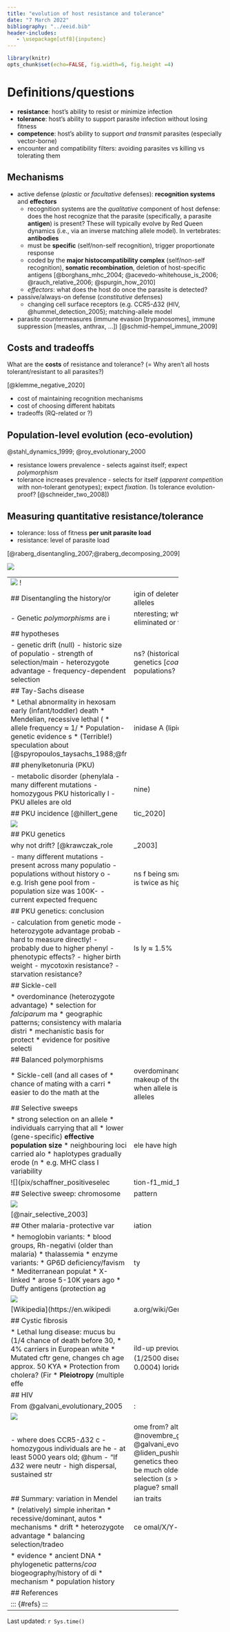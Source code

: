---
title: "evolution of host resistance and tolerance"
date: "7 March 2022"
bibliography: "../eeid.bib"
header-includes:
   - \usepackage[utf8]{inputenc}
---

```{r setup, include = FALSE}
library(knitr)
opts_chunk$set(echo=FALSE, fig.width=6, fig.height =4)
```

# Definitions/questions

- **resistance**: host's ability to resist or minimize infection
- **tolerance**: host's ability to support parasite infection without losing fitness
- **competence**: host's ability to support *and transmit* parasites (especially vector-borne)
- encounter and compatibility filters: avoiding parasites vs killing vs tolerating them

## Mechanisms

- active defense (*plastic* or *facultative* defenses): **recognition systems** and **effectors**
    - recognition systems are the *qualitative* component of host defense: does the host recognize that the parasite (specifically, a parasite **antigen**) is present? These will typically evolve by Red Queen dynamics (i.e., via an inverse matching allele model). In vertebrates: **antibodies**
	- must be **specific** (self/non-self recognition), trigger proportionate response
	- coded by the **major histocompatibility complex** (self/non-self recognition), **somatic recombination**, deletion of host-specific antigens [@borghans_mhc_2004; @acevedo-whitehouse_is_2006; @rauch_relative_2006; @spurgin_how_2010]
	- *effectors*: what does the host do once the parasite is detected?
- passive/always-on defense (*constitutive* defenses)	
    - changing cell surface receptors (e.g. CCR5-$\Delta 32$ (HIV, @hummel_detection_2005); matching-allele model
- parasite countermeasures (immune evasion [trypanosomes], immune suppression [measles, anthrax, ...]) [@schmid-hempel_immune_2009]

## Costs and tradeoffs

What are the **costs** of resistance and tolerance? (= Why aren't all hosts tolerant/resistant to all parasites?)

[@klemme_negative_2020]

- cost of maintaining recognition mechanisms
- cost of choosing different habitats
- tradeoffs (RQ-related or ?)
   
## Population-level evolution (eco-evolution)

@stahl_dynamics_1999; @roy_evolutionary_2000

- resistance lowers prevalence - selects against itself; expect *polymorphism*
- tolerance increases prevalence - selects for itself (*apparent competition* with non-tolerant genotypes); expect *fixation*. (Is tolerance evolution-proof? [@schneider_two_2008])

## Measuring quantitative resistance/tolerance

* tolerance: loss of fitness **per unit parasite load**
* resistance: level of parasite load

[@raberg_disentangling_2007;@raberg_decomposing_2009]

![](pix/raberg_fig1.png)

--------------------------     -------------------------
![](pix/raberg_fig2a.png)     ![](pix/raberg_fig2b.png)


## Disentangling the history/origin of deleterious recessive Mendelian alleles

- Genetic *polymorphisms* are interesting; why haven't they been eliminated or fixed?

## hypotheses

- genetic drift (null)
   - historic size of populations? (historical records, population genetics [*coalescents*])
   - strength of selection/maintenance in large populations?
- heterozygote advantage
- frequency-dependent selection (RQ vs. arms race)

## Tay-Sachs disease

* Lethal abnormality in hexosaminidase A (lipid metabolism);
early (infant/toddler) death
* Mendelian, recessive lethal ($s=1$)
* allele frequency $\approx$ 1/300 in US population, 1/30 in Ashkenazi (E. European) Jews: also high in French Canadians, Cajuns, Pennsylvania Dutch ...
* Population-genetic evidence suggests drift
* (Terrible!) speculation about **overdominance** or **heterozygote advantage**: Tb resistance, intelligence: ???  
[@spyropoulos_taysachs_1988;@frost_taysachs_2012;@frisch_origin_2004]

## phenylketonuria (PKU)

- metabolic disorder (phenylalanine)
- many different mutations
- homozygous PKU historically lethal (**selection coefficient** = 1)
- PKU alleles are old

## PKU incidence [@hillert_genetic_2020]

![](pix/pku_incidence.png)

## PKU genetics

why not drift?  [@krawczak_role_2003]

- many different mutations
- present across many populations
- populations without history of being small
    - e.g. Irish gene pool from $\approx$ 2500 BC
	- population size was 100K-200K
	- current expected frequency 0.6% is twice as high as expected
	
## PKU genetics: conclusion

- calculation from genetic models
- heterozygote advantage probably $\approx$ 1.5%
- hard to measure directly!
- probably due to higher phenylalanine levels in heterozygotes
- phenotypic effects?
     - higher birth weight
	 - mycotoxin resistance?
	 - starvation resistance?

## Sickle-cell

* overdominance  
(heterozygote advantage)
* selection for *falciparum* malaria resistance
* geographic patterns;  
consistency with malaria distribution
* mechanistic basis for protection
* evidence for positive selection (age??)

## Balanced polymorphisms

* Sickle-cell (and all cases of overdominance) depends on genetic makeup of the *population*
* chance of mating with a carrier is higher when allele is more common
* easier to do the math at the level of alleles

## Selective sweeps

* strong selection on an allele
* individuals carrying that allele have high fitness
* lower (gene-specific)
**effective population size**
* neighbouring loci carried along as **haplotypes**: **hitchhiking**
* haplotypes gradually erode (narrow) by recombination
* e.g. MHC class I variability in chimpanzees decreased ~ 2-3 mya [@de_groot_evidence_2002]

![](pix/schaffner_positiveselection-f1_mid_1.jpg)

## Selective sweep: chromosome pattern

![](pix/malaria_sweep.png)

[@nair_selective_2003]

## Other malaria-protective variation

* hemoglobin variants:
    * blood groups, Rh-negativity  
  (older than malaria)
    * thalassemia
* enzyme variants:
    * GP6D deficiency/favism
        * Mediterranean populations
    	* X-linked
	    * arose 5-10K years ago: agriculture?
* Duffy antigens (protection against *vivax* malaria)
	
![](pix/malaria2.png)

[Wikipedia](https://en.wikipedia.org/wiki/Genetic_resistance_to_malaria)


## Cystic fibrosis

* Lethal lung disease: mucus build-up  
(1/4 chance of death before 30, previously much higher)
* 4% carriers in European whites (1/2500 diseased: $2pq=0.04 \to q^2=0.0004$)
* Mutated cftr gene, changes chloride metabolism;   
age approx. 50 KYA
* Protection from cholera? (First European cholera epidemic 1817) Dehydrating intestinal diseases?  Typhoid?
* **Pleiotropy** (multiple effects from one gene)

## HIV

From @galvani_evolutionary_2005:

![](pix/ccr_dist.png) 

- where does CCR5-$\Delta 32$ come from?
- homozygous individuals are healthy ...
- at least 5000 years old; @hummel_detection_2005; @novembre_geographic_2005; @galvani_evolutionary_2005; @liden_pushing_2006
   - "If $\Delta 32$ were neutral, population genetics theory predicts it would have to be much older given its frequency."
- high dispersal, sustained strong selection ($s > 0.1$); what selective agent? plague? smallpox?

## Summary: variation in Mendelian traits

* (relatively) simple inheritance
    * recessive/dominant, autosomal/X/Y-linked
* mechanisms	
   * drift
   * heterozygote advantage
   * balancing selection/tradeoffs; gene × environment interaction

* evidence
   * ancient DNA
   * phylogenetic patterns/*coalescent* methods to estimate origin times/places
   * biogeography/history of disease/environment
   * mechanism
   * population history


##  References
 
::: {#refs}
:::

---

Last updated: `r Sys.time()`
	
